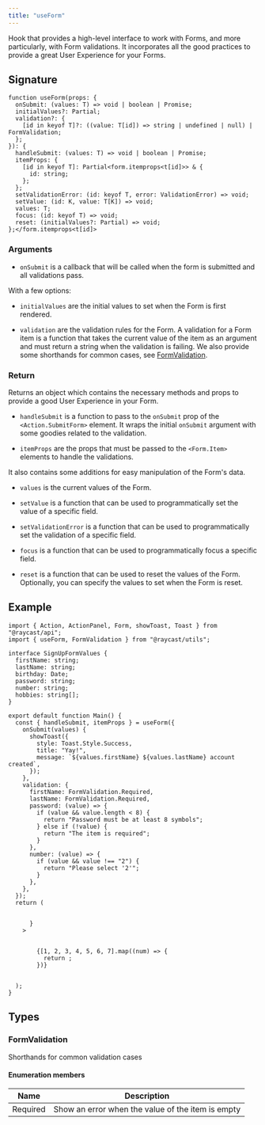 ```yaml
---
title: "useForm"
---
```


Hook that provides a high-level interface to work with Forms, and more particularly, with Form validations. It incorporates all the good practices to provide a great User Experience for your Forms.

## Signature

```
function useForm(props: {
  onSubmit: (values: T) => void | boolean | Promise;
  initialValues?: Partial;
  validation?: {
    [id in keyof T]?: ((value: T[id]) => string | undefined | null) | FormValidation;
  };
}): {
  handleSubmit: (values: T) => void | boolean | Promise;
  itemProps: {
    [id in keyof T]: Partial<form.itemprops<t[id]>> & {
      id: string;
    };
  };
  setValidationError: (id: keyof T, error: ValidationError) => void;
  setValue: (id: K, value: T[K]) => void;
  values: T;
  focus: (id: keyof T) => void;
  reset: (initialValues?: Partial) => void;
};</form.itemprops<t[id]>
```

### Arguments

* `onSubmit` is a callback that will be called when the form is submitted and all validations pass.

With a few options:

* `initialValues` are the initial values to set when the Form is first rendered.

* `validation` are the validation rules for the Form. A validation for a Form item is a function that takes the current value of the item as an argument and must return a string when the validation is failing. We also provide some shorthands for common cases, see [FormValidation](/utilities/react-hooks/useform#formvalidation).

### Return

Returns an object which contains the necessary methods and props to provide a good User Experience in your Form.

* `handleSubmit` is a function to pass to the `onSubmit` prop of the `<Action.SubmitForm>` element. It wraps the initial `onSubmit` argument with some goodies related to the validation.

* `itemProps` are the props that must be passed to the `<Form.Item>` elements to handle the validations.

It also contains some additions for easy manipulation of the Form's data.

* `values` is the current values of the Form.

* `setValue` is a function that can be used to programmatically set the value of a specific field.

* `setValidationError` is a function that can be used to programmatically set the validation of a specific field.

* `focus` is a function that can be used to programmatically focus a specific field.

* `reset` is a function that can be used to reset the values of the Form. Optionally, you can specify the values to set when the Form is reset.

## Example

```
import { Action, ActionPanel, Form, showToast, Toast } from "@raycast/api";
import { useForm, FormValidation } from "@raycast/utils";

interface SignUpFormValues {
  firstName: string;
  lastName: string;
  birthday: Date;
  password: string;
  number: string;
  hobbies: string[];
}

export default function Main() {
  const { handleSubmit, itemProps } = useForm({
    onSubmit(values) {
      showToast({
        style: Toast.Style.Success,
        title: "Yay!",
        message: `${values.firstName} ${values.lastName} account created`,
      });
    },
    validation: {
      firstName: FormValidation.Required,
      lastName: FormValidation.Required,
      password: (value) => {
        if (value && value.length < 8) {
          return "Password must be at least 8 symbols";
        } else if (!value) {
          return "The item is required";
        }
      },
      number: (value) => {
        if (value && value !== "2") {
          return "Please select '2'";
        }
      },
    },
  });
  return (
          
        
      }
    >
      
      
        {[1, 2, 3, 4, 5, 6, 7].map((num) => {
          return ;
        })}
    

  );
}
```

## Types

### FormValidation

Shorthands for common validation cases

#### Enumeration members

| Name     | Description                                       |
| -------- | ------------------------------------------------- |
| Required | Show an error when the value of the item is empty |